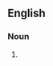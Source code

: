 {{also|Singulars}}

==English==

===Noun===
{{head|en|noun plural form}}

# {{plural of|singular|lang=en}}